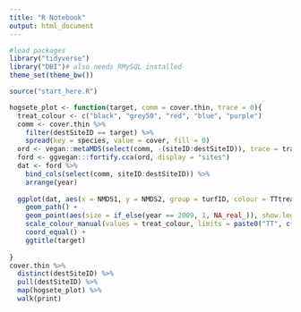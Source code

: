 ```yaml
---
title: "R Notebook"
output: html_document
---
```

```r
#load packages
library("tidyverse")
library("DBI")# also needs RMySQL installed
theme_set(theme_bw())
```


```r
source("start_here.R")
```



```r
hogsete_plot <- function(target, comm = cover.thin, trace = 0){
  treat_colour <- c("black", "grey50", "red", "blue", "purple") 
  comm <- cover.thin %>% 
    filter(destSiteID == target) %>% 
    spread(key = species, value = cover, fill = 0)
  ord <- vegan::metaMDS(select(comm, -(siteID:destSiteID)), trace = trace)
  ford <- ggvegan:::fortify.cca(ord, display = "sites")
  dat <- ford %>%
    bind_cols(select(comm, siteID:destSiteID)) %>% 
    arrange(year)
  
  ggplot(dat, aes(x = NMDS1, y = NMDS2, group = turfID, colour = TTtreat)) + 
    geom_path() +
    geom_point(aes(size = if_else(year == 2009, 1, NA_real_)), show.legend = FALSE) +
    scale_colour_manual(values = treat_colour, limits = paste0("TT", c("C", 1:4))) +
    coord_equal() +
    ggtitle(target) 
    
}
cover.thin %>% 
  distinct(destSiteID) %>% 
  pull(destSiteID) %>% 
  map(hogsete_plot) %>% 
  walk(print)
```

